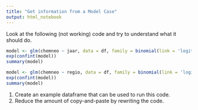 ```yaml
---
title: "Get information from a Model Case"
output: html_notebook
---
```


Look at the following (not working) code and try to understand what it should do.

```r
model <- glm(chemneo ~ jaar, data = df, family = binomial(link = 'logit'))
exp(confint(model))
summary(model)

model <- glm(chemneo ~ regio, data = df, family = binomial(link = 'logit'))
exp(confint(model))
summary(model)
```

1. Create an example dataframe that can be used to run this code.
1. Reduce the amount of copy-and-paste by rewriting the code.